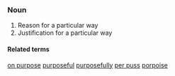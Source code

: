 ===Noun===
# Reason for a particular way
# Justification for a particular way
====Related terms====
[[on purpose]]
[[purposeful]]
[[purposefully]]
[[per puss]]
[[porpoise]]